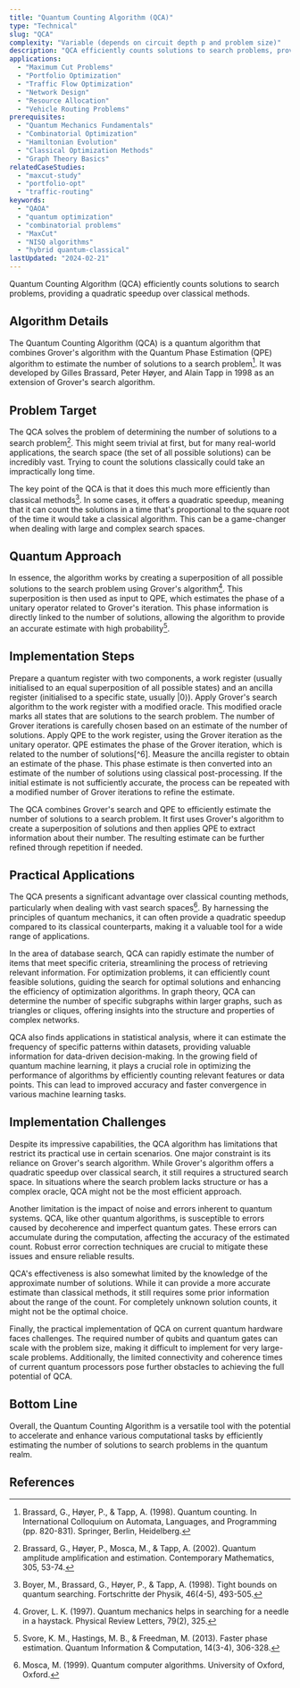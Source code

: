 ```yaml
---
title: "Quantum Counting Algorithm (QCA)"
type: "Technical"
slug: "QCA"
complexity: "Variable (depends on circuit depth p and problem size)"
description: "QCA efficiently counts solutions to search problems, providing a quadratic speedup over classical methods."
applications:
  - "Maximum Cut Problems"
  - "Portfolio Optimization"
  - "Traffic Flow Optimization"
  - "Network Design"
  - "Resource Allocation"
  - "Vehicle Routing Problems"
prerequisites:
  - "Quantum Mechanics Fundamentals"
  - "Combinatorial Optimization"
  - "Hamiltonian Evolution"
  - "Classical Optimization Methods"
  - "Graph Theory Basics"
relatedCaseStudies:
  - "maxcut-study"
  - "portfolio-opt"
  - "traffic-routing"
keywords:
  - "QAOA"
  - "quantum optimization"
  - "combinatorial problems"
  - "MaxCut"
  - "NISQ algorithms"
  - "hybrid quantum-classical"
lastUpdated: "2024-02-21"
---
```


Quantum Counting Algorithm (QCA) efficiently counts solutions to search problems, providing a quadratic speedup over classical methods.

## Algorithm Details

The Quantum Counting Algorithm (QCA) is a quantum algorithm that combines Grover's algorithm with the Quantum Phase Estimation (QPE) algorithm to estimate the number of solutions to a search problem[^1]. It was developed by Gilles Brassard, Peter Høyer, and Alain Tapp in 1998 as an extension of Grover's search algorithm.

## Problem Target

The QCA solves the problem of determining the number of solutions to a search problem[^2]. This might seem trivial at first, but for many real-world applications, the search space (the set of all possible solutions) can be incredibly vast. Trying to count the solutions classically could take an impractically long time.

The key point of the QCA is that it does this much more efficiently than classical methods[^3]. In some cases, it offers a quadratic speedup, meaning that it can count the solutions in a time that's proportional to the square root of the time it would take a classical algorithm. This can be a game-changer when dealing with large and complex search spaces.

## Quantum Approach

In essence, the algorithm works by creating a superposition of all possible solutions to the search problem using Grover's algorithm[^4]. This superposition is then used as input to QPE, which estimates the phase of a unitary operator related to Grover's iteration. This phase information is directly linked to the number of solutions, allowing the algorithm to provide an accurate estimate with high probability[^5].

## Implementation Steps

<Steps>
  <Step title="Initialisation">
    Prepare a quantum register with two components, a work register (usually initialised to an equal superposition of all possible states) and an ancilla register (initialised to a specific state, usually |0⟩).
  </Step>
  <Step title="Grover Iteration">
    Apply Grover's search algorithm to the work register with a modified oracle. This modified oracle marks all states that are solutions to the search problem. The number of Grover iterations is carefully chosen based on an estimate of the number of solutions.
  </Step>
  <Step title="Phase Estimation">
    Apply QPE to the work register, using the Grover iteration as the unitary operator. QPE estimates the phase of the Grover iteration, which is related to the number of solutions[^6].
  </Step>
  <Step title="Measurement">
    Measure the ancilla register to obtain an estimate of the phase. This phase estimate is then converted into an estimate of the number of solutions using classical post-processing.
  </Step>
  <Step title="Refinement (Optional)">
    If the initial estimate is not sufficiently accurate, the process can be repeated with a modified number of Grover iterations to refine the estimate.
  </Step>
</Steps>

The QCA combines Grover's search and QPE to efficiently estimate the number of solutions to a search problem. It first uses Grover's algorithm to create a superposition of solutions and then applies QPE to extract information about their number. The resulting estimate can be further refined through repetition if needed.

## Practical Applications

The QCA presents a significant advantage over classical counting methods, particularly when dealing with vast search spaces[^7]. By harnessing the principles of quantum mechanics, it can often provide a quadratic speedup compared to its classical counterparts, making it a valuable tool for a wide range of applications.

In the area of database search, QCA can rapidly estimate the number of items that meet specific criteria, streamlining the process of retrieving relevant information. For optimization problems, it can efficiently count feasible solutions, guiding the search for optimal solutions and enhancing the efficiency of optimization algorithms. In graph theory, QCA can determine the number of specific subgraphs within larger graphs, such as triangles or cliques, offering insights into the structure and properties of complex networks.

QCA also finds applications in statistical analysis, where it can estimate the frequency of specific patterns within datasets, providing valuable information for data-driven decision-making. In the growing field of quantum machine learning, it plays a crucial role in optimizing the performance of algorithms by efficiently counting relevant features or data points. This can lead to improved accuracy and faster convergence in various machine learning tasks.

## Implementation Challenges

Despite its impressive capabilities, the QCA algorithm has limitations that restrict its practical use in certain scenarios. One major constraint is its reliance on Grover's search algorithm. While Grover's algorithm offers a quadratic speedup over classical search, it still requires a structured search space. In situations where the search problem lacks structure or has a complex oracle, QCA might not be the most efficient approach.

Another limitation is the impact of noise and errors inherent to quantum systems. QCA, like other quantum algorithms, is susceptible to errors caused by decoherence and imperfect quantum gates. These errors can accumulate during the computation, affecting the accuracy of the estimated count. Robust error correction techniques are crucial to mitigate these issues and ensure reliable results.

QCA's effectiveness is also somewhat limited by the knowledge of the approximate number of solutions. While it can provide a more accurate estimate than classical methods, it still requires some prior information about the range of the count. For completely unknown solution counts, it might not be the optimal choice.

Finally, the practical implementation of QCA on current quantum hardware faces challenges. The required number of qubits and quantum gates can scale with the problem size, making it difficult to implement for very large-scale problems. Additionally, the limited connectivity and coherence times of current quantum processors pose further obstacles to achieving the full potential of QCA.

## Bottom Line

Overall, the Quantum Counting Algorithm is a versatile tool with the potential to accelerate and enhance various computational tasks by efficiently estimating the number of solutions to search problems in the quantum realm.

## References

[^1]: Brassard, G., Høyer, P., & Tapp, A. (1998). Quantum counting. In International Colloquium on Automata, Languages, and Programming (pp. 820-831). Springer, Berlin, Heidelberg.
[^2]: Brassard, G., Høyer, P., Mosca, M., & Tapp, A. (2002). Quantum amplitude amplification and estimation. Contemporary Mathematics, 305, 53-74.
[^3]: Boyer, M., Brassard, G., Høyer, P., & Tapp, A. (1998). Tight bounds on quantum searching. Fortschritte der Physik, 46(4-5), 493-505.
[^4]: Grover, L. K. (1997). Quantum mechanics helps in searching for a needle in a haystack. Physical Review Letters, 79(2), 325.
[^5]: Svore, K. M., Hastings, M. B., & Freedman, M. (2013). Faster phase estimation. Quantum Information & Computation, 14(3-4), 306-328.
[^6]: Kitaev, A. Y. (1995). Quantum measurements and the Abelian stabilizer problem. arXiv preprint quant-ph/9511026.
[^7]: Mosca, M. (1999). Quantum computer algorithms. University of Oxford, Oxford.